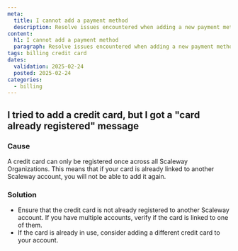```yaml
---
meta:
  title: I cannot add a payment method
  description: Resolve issues encountered when adding a new payment method to your Scaleway account.
content:
  h1: I cannot add a payment method
  paragraph: Resolve issues encountered when adding a new payment method to your Scaleway account.
tags: billing credit card
dates:
  validation: 2025-02-24
  posted: 2025-02-24
categories:
  - billing
---
```



## I tried to add a credit card, but I got a "card already registered" message

### Cause
A credit card can only be registered once across all Scaleway Organizations. This means that if your card is already linked to another Scaleway account, you will not be able to add it again.

### Solution
- Ensure that the credit card is not already registered to another Scaleway account. If you have multiple accounts, verify if the card is linked to one of them.
- If the card is already in use, consider adding a different credit card to your account.
